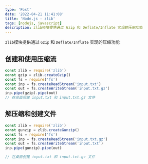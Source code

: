 ```yaml
---
type: 'Post'
date: '2022-04-21 11:41:08'
title: 'Node.js - zlib'
tags: [nodejs, javascript]
description: zlib模块提供通过 Gzip 和 Deflate/Inflate 实现的压缩功能
---
```


`zlib`模块提供通过 `Gzip` 和 `Deflate/Inflate` 实现的压缩功能

## 创建和使用压缩流

```js
const zlib = require('zlib')
const gzip = zlib.createGzip()
const fs = require('fs')
const inp = fs.createReadStream('input.txt')
const out = fs.createWriteStream('input.txt.gz')
inp.pipe(gzip).pipe(out)
// 在桌面创建 input.txt 和 input.txt.gz 文件
```

## 解压缩和创建文件

```js
const zlib = require('zlib')
const gunzip = zlib.createGunzip()
const fs = require('fs')
const inp = fs.createReadStream('input.txt.gz')
const out = fs.createWriteStream('input.txt')
inp.pipe(gunzip).pipe(out)

// 在桌面创建 input.txt 和 input.txt.gz 文件
```

```

```
